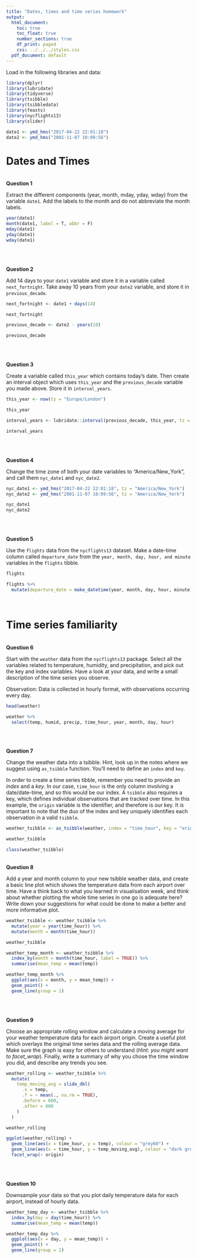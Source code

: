 ```yaml
---
title: "Dates, times and time series homework"
output:
  html_document:
    toc: true
    toc_float: true
    number_sections: true
    df_print: paged
    css: ../../../styles.css
  pdf_document: default
---
```


Load in the following libraries and data:

```r

library(dplyr)
library(lubridate)
library(tidyverse)
library(tsibble)
library(tsibbledata)
library(feasts)
library(nycflights13)
library(slider)

date1 <- ymd_hms("2017-04-22 22:01:18")
date2 <- ymd_hms("2001-11-07 10:09:56")

```


# Dates and Times

<br>
**Question 1**  

Extract the different components (year, month, mday, yday, wday) from the variable `date1`. Add the labels to the month and do not abbreviate the month labels. 

```r

year(date1)
month(date1, label = T, abbr = F)
mday(date1)
yday(date1)
wday(date1)

```


<br>


<br>
**Question 2**  

Add 14 days to your `date1` variable and store it in a variable called `next_fortnight`. 
Take away 10 years from your `date2` variable, and store it in `previous_decade`. 


```r

next_fortnight <- date1 + days(14)

next_fortnight

previous_decade <- date2 - years(10)

previous_decade

```


<br>


<br>
**Question 3**  

Create a variable called `this_year` which contains today's date. Then create an interval object which uses `this_year` and the `previous_decade` variable you made above. Store it in `interval_years`. 
 

```r

this_year <- now(tz = "Europe/London")

this_year

interval_years <- lubridate::interval(previous_decade, this_year, tz = "Europe/London")

interval_years

```



<br>


<br>
**Question 4**    

Change the time zone of both your date variables to "America/New_York", and call them `nyc_date1` and `nyc_date2`. 

```r

nyc_date1 <- ymd_hms("2017-04-22 22:01:18", tz = "America/New_York")
nyc_date2 <- ymd_hms("2001-11-07 10:09:56", tz = "America/New_York")

nyc_date1
nyc_date2

```


<br>


<br>
**Question 5**  

Use the `flights` data from the `nycflights13` dataset. Make a date-time column called `departure_date` from the `year, month, day, hour, and minute` variables in the `flights` tibble.

```r

flights

flights %>% 
  mutate(departure_date = make_datetime(year, month, day, hour, minute))

```


<br>




# Time series familiarity 


<br>
**Question 6**  

Start with the `weather` data from the `nycflights13` package. Select all the variables related to temperature, humidity, and precipitation, and pick out the key and index variables. Have a look at your data, and write a small description of the time series you observe. 

Observation: Data is collected in hourly format, with observations occurring every day. 

```r

head(weather)

weather %>% 
  select(temp, humid, precip, time_hour, year, month, day, hour)

```


<br>


<br>
**Question 7**  

Change the weather data into a tsibble. Hint, look up in the notes where we suggest using `as_tsibble` function. You'll need to define an `index` and `key`.


In order to create a time series tibble, remember you need to provide an *index* and a *key*. In our case, `time_hour` is the only column involving a date/date-time, and so this would be our index. A `tsibble` also requires a key, which defines individual observations that are tracked over time. In this example, the `origin` variable is the identifier, and therefore is our key. It is important to note that the duo of the index and key uniquely identifies each observation in a valid `tsibble`.   


```r

weather_tsibble <- as_tsibble(weather, index = "time_hour", key = "origin")

weather_tsibble

class(weather_tsibble)

```


<br>
**Question 8**  

Add a year and month column to your new tsibble weather data, and create a basic line plot which shows the temperature data from each airport over time. Have a think back to what you learned in visualisation week, and think about whether plotting the whole time series in one go is adequate here? Write down your suggestions for what could be done to make a better and more informative plot. 

```r

weather_tsibble <- weather_tsibble %>% 
  mutate(year = year(time_hour)) %>% 
  mutate(month = month(time_hour))

weather_tsibble

```

```r

weather_temp_month <- weather_tsibble %>% 
  index_by(month = month(time_hour, label = TRUE)) %>% 
  summarise(mean_temp = mean(temp))

weather_temp_month %>% 
  ggplot(aes(x = month, y = mean_temp)) +
  geom_point() +
  geom_line(group = 1)


```



<br>


<br>
**Question 9**  

Choose an appropriate rolling window and calculate a moving average for your weather temperature data for each airport origin. Create a useful plot which overlays the original time series data and the rolling average data. Make sure the graph is easy for others to understand (*Hint: you might want to facet_wrap*). Finally, write a summary of why you chose the time window you did, and describe any trends you see. 

```r

weather_rolling <- weather_tsibble %>% 
  mutate(
    temp_moving_avg = slide_dbl(
      .x = temp,
      .f = ~ mean(., na.rm = TRUE),
      .before = 600,
      .after = 600
    )
  )

weather_rolling

```

```r

ggplot(weather_rolling) +
  geom_line(aes(x = time_hour, y = temp), colour = "grey60") +
  geom_line(aes(x = time_hour, y = temp_moving_avg), colour = "dark green") +
  facet_wrap(~ origin)


```



<br>


<br>
**Question 10**  

Downsample your data so that you plot daily temperature data for each airport, instead of hourly data. 

```r

weather_temp_day <- weather_tsibble %>% 
  index_by(day = day(time_hour)) %>% 
  summarise(mean_temp = mean(temp))

weather_temp_day %>% 
  ggplot(aes(x = day, y = mean_temp)) +
  geom_point() +
  geom_line(group = 1)

```



<br>

